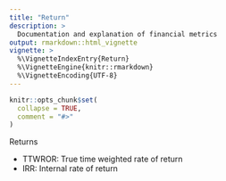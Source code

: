 ```yaml
---
title: "Return"
description: >
  Documentation and explanation of financial metrics
output: rmarkdown::html_vignette
vignette: >
  %\VignetteIndexEntry{Return}
  %\VignetteEngine{knitr::rmarkdown}
  %\VignetteEncoding{UTF-8}
---
```


```r
knitr::opts_chunk$set(
  collapse = TRUE,
  comment = "#>"
)
```

Returns

* TTWROR: True time weighted rate of return
* IRR: Internal rate of return
